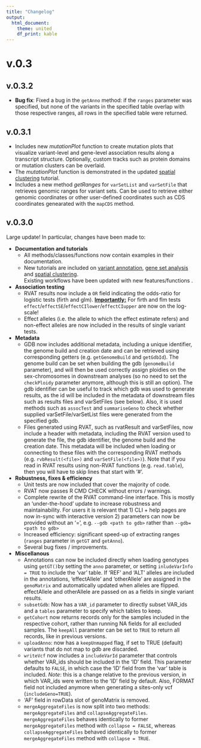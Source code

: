 ```yaml
---
title: "Changelog"
output:
  html_document:
    theme: united
    df_print: kable
---
```


# v.0.3

## v.0.3.2

- **Bug fix**: Fixed a bug in the `getAnno` method: if the `ranges` parameter was specified, but none of the variants in the specified table overlap with those respective ranges, all rows in the specified table were returned. 

## v.0.3.1

- Includes new *mutationPlot* function to create mutation plots that visualize variant-level and gene-level association results along a transcript structure. Optionally, custom tracks such as protein domains or mutation clusters can be overlaid.  
- The *mutationPlot* function is demonstrated in the updated [spatial clustering](spatial_clustering.html) tutorial.   
- Includes a new method *getRanges* for `varSetList` and `varSetFile` that retrieves genomic ranges for variant sets. Can be used to retrieve either genomic coordinates or other user-defined coordinates such as CDS coordinates genearated with the `mapCDS` method.  

## v.0.3.0

Large update! In particular, changes have been made to:

- **Documentation and tutorials**
	- All methods/classes/functions now contain examples in their documentation.
	- New tutorials are included on [variant annotation](variant_annotation.html), [gene set analysis](GSA.html) and [spatial clustering](spatial_clustering.html).  
	  Existing workflows have been updated with new features/functions .
- **Association testing**
	- RVAT results now include a `OR` field indicating the odds-ratio for logistic tests (firth and glm). <ins>**Importantly:**</ins> For firth and flm tests `effect`/`effectSE`/`effectCIlower`/`effectCIupper` are now on the log-scale!
	- Effect alleles (i.e. the allele to which the effect estimate refers) and non-effect alleles are now included in the results of single variant tests.
- **Metadata**
	- GDB now includes additional metadata, including a unique identifier, the genome build and creation date and can be retrieved using corresponding getters (e.g. `getGenomeBuild` and `getGdbId`). The genome build can be set when building the gdb (`genomeBuild` parameter), and will then be used correctly assign ploidies on the sex-chromosomes in downstream analyses (so no need to set the `checkPloidy` parameter anymore, although this is still an option). The gdb identifier can be useful to track which gdb was used to generate results, as the id will be included in the metadata of downstream files such as results files and varSetFiles (see below). Also, it is used methods such as `assocTest` and `summariseGeno` to check whether supplied varSetFile/varSetList files were generated from the specified gdb.
	- Files generated using RVAT, such as rvatResult and varSetFiles, now include a header with metadata, including the RVAT version used to generate the file, the gdb identifier, the genome build and the creation date. This metadata will be included when loading or connecting to these files with the corresponding RVAT methods (e.g. `rvbResult(<file>)` and `varSetFile(<file>)`). Note that if you read in RVAT results using non-RVAT functions (e.g. `read.table`), then you will have to skip lines that start with '#'. 
- **Robustness, fixes & efficiency**
	- Unit tests are now included that cover the majority of code.
	- RVAT now passes R CMD CHECK without errors / warnings.
	- Complete rewrite of the RVAT command-line interface. This is mostly an 'under-the-hood' update to increase robustness and maintainability. For users it is relevant that 1) CLI + help pages are now in-sync with interactive version 2) parameters can now be provided without an '=', e.g. `--gdb <path to gdb>` rather than `--gdb=<path to gdb>`
	- Increased efficiency: significant speed-up of extracting ranges (`ranges` parameter in `getGT` and `getAnno`).
	- Several bug fixes / improvements.
- **Miscellanous**
	- Annotations can now be included directly when loading genotypes using `getGT()`by setting the `anno` parameter, or  setting `inludeVarInfo = TRUE` to include the 'var' table. If 'REF' and 'ALT' alleles are included in the annotations, 'effectAllele' and 'otherAllele' are assigned in the `genoMatrix` and automatically updated when alleles are flipped. effectAllele and otherAllele are passed on as a fields in single variant results.
	- `subsetGdb`: Now has a `VAR_id` parameter to directly subset VAR_ids and a `tables` parameter to specify which tables to keep.
	- `getCohort` now returns records only for the samples included in the respective cohort, rather than running NA fields for all excluded samples. The `keepAll` parameter can be set to `TRUE` to return all records, like in previous versions.
	- `uploadAnno`: now has a `keepUnmapped` flag, if set to TRUE (default) variants that do not map to gdb are discarded.
	-  `writeVcf` now includes a `includeVarId` parameter that controls whether VAR_ids should be included in the 'ID' field. This parameter defaults to `FALSE`, in which case the 'ID' field from the 'var' table is included. *Note*: this is a change relative to the previous version, in which VAR_ids were written to the 'ID' field by default. Also, FORMAT field not included anymore when generating a sites-only vcf (`includeGeno=TRUE`).
	- 'AF' field in rowData slot of genoMatrix is removed.
	- `mergeAggregateFiles` is now split into two methods: `mergeAggregateFiles` and `collapseAggregateFiles`. `mergeAggregateFiles` behaves identically to former `mergeAggregateFiles` method with `collapse = FALSE`, whereas `collapseAggregateFiles` behaved identically to former `mergeAggregateFiles` method with `collapse = TRUE`.